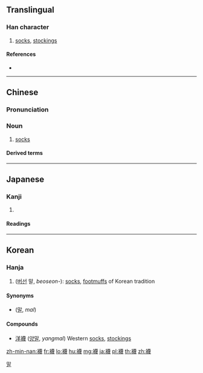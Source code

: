 {{character info/new}}
{{also|袜|韈}}
==Translingual==

===Han character===
{{Han char|rn=145|rad=衣|as=15|sn=21|four=34253|canj=LTWI|ids=⿰衤蔑}}

# [[socks]], [[stockings]]

====References====
* {{Han ref|kx=1126.400|dkj=34696|dj=1593.410|hdz=53119.100|uh=896A|ud=35178|bh=C4FB|bd=50427}}

----

==Chinese==
{{zh-forms|s=袜}}
{{wikipedia|lang=zh}}

===Pronunciation===
{{zh-pron
|m=wà
|c=mat6
|g=uah6
|h=pfs=mat
|j=vah4
|md=uăk
|mn=qz,xm,zz:boa̍t/zz,kh,tn,tc,yl:boe̍h/tp,mg,hc:be̍h/qz,lk,hc,km:be̍rh/sx:bēr
|mn_note=boa̍t - literary; boe̍h/be̍h/be̍rh/bēr - vernacular
|w=5maq
|x=ua6
|mc=y
|oc=y
|cat=n
}}

===Noun===
{{zh-noun}}

# [[socks]]

====Derived terms====
{{zh-der|襪仔|長襪|大腿襪|手襪|襪帶|襪子}}

{{zh-cat|Footwear|Underwear}}

----

==Japanese==

===Kanji===
{{ja-kanji|grade=|rs=衣15}}

# {{defn|lang=ja|sort=衣15}}

====Readings====
{{ja-readings|goon=[[もち]] (mochi)|kanon=[[ばつ]] (batsu)|kanyoon=[[べつ]] (betsu)|kun=[[たび]] (tabi), [[くつした]] (kutsushita)}}

----

==Korean==

===Hanja===
{{ko-hanja|hangeul=말|eumhun=|rv=mal|mr=mal|y=mal}}

# ([[버선]] 말, ''beoseon-''): [[sock]]s, [[footmuff]]s of Korean tradition

====Synonyms====
* {{l|ko|韈}} ([[말]], ''mal'')

====Compounds====
* [[洋襪]] ([[양말]], ''yangmal'') Western [[sock]]s, [[stocking]]s

[[Category:Hanja readings|말]]

[[zh-min-nan:襪]]
[[fr:襪]]
[[lo:襪]]
[[hu:襪]]
[[mg:襪]]
[[ja:襪]]
[[pl:襪]]
[[th:襪]]
[[zh:襪]]